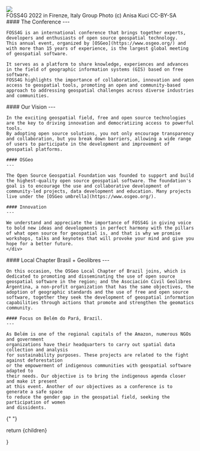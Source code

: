 
<div className="relative w-full mt-2 mb-4">
  <Image src={FOSS4G2022GroupPhoto} className="rounded-xl w-full shadow-lg" />
  <div className="absolute bottom-0 left-0 w-full bg-white bg-opacity-80 rounded-bl-xl rounded-br-xl p-4">
    FOSS4G 2022 in Firenze, Italy Group Photo (c) Anisa Kuci CC-BY-SA
  </div>
</div>

<div className="grid grid-cols-2 space-x-4">
  <div className="">
    #### The Conference
    ---

    FOSS4G is an international conference that brings together experts, developers and enthusiasts of open source geospatial technology.
    This annual event, organized by [OSGeo](https://www.osgeo.org/) and with more than 15 years of experience, is the largest global meeting of geospatial software.

    It serves as a platform to share knowledge, experiences and advances in the field of geographic information systems (GIS) based on free software.
    FOSS4G highlights the importance of collaboration, innovation and open access to geospatial tools, promoting an open and community-based approach to addressing geospatial challenges across diverse industries and communities.

  </div>
  <div className="">
    #### Our Vision
    ---

    In the exciting geospatial field, free and open source technologies are the key to driving innovation and democratizing access to powerful tools.
    By adopting open source solutions, you not only encourage transparency and collaboration, but you break down barriers, allowing a wide range of users to participate in the development and improvement of geospatial platforms.

    #### OSGeo
    ---

    The Open Source Geospatial Foundation was founded to support and build the highest-quality open source geospatial software. The foundation's goal is to encourage the use and collaborative development of community-led projects, data development and education. Many projects live under the [OSGeo umbrella](https://www.osgeo.org/).

    #### Innovation
    ---

    We understand and appreciate the importance of FOSS4G in giving voice to bold new ideas and developments in perfect harmony with the pillars of what open source for geospatial is, and that is why we promise workshops, talks and keynotes that will provoke your mind and give you hope for a better future.
    </div>

</div>

<div className="grid grid-cols-2 space-x-4">
  <div className="">
    #### Local Chapter Brasil + Geolibres
    ---

    On this occasion, the OSGeo Local Chapter of Brazil joins, which is dedicated to promoting and disseminating the use of open source geospatial software in the region; and the Asociación Civil Geolibres Argentina, a non-profit organization that has the same objectives, the adoption of geographic standards and the use of free and open source software, together they seek the development of geospatial information capabilities through actions that promote and strengthen the geomatics community.

    #### Focus on Belém do Pará, Brazil.
    ---

    As Belém is one of the regional capitals of the Amazon, numerous NGOs and government
    organizations have their headquarters to carry out spatial data collection and analysis
    for sustainability purposes. These projects are related to the fight against deforestation
    or the empowerment of indigenous communities with geospatial software adapted to
    their needs. Our objective is to bring the indigenous agenda closer and make it present
    at this event. Another of our objectives as a conference is to generate a safe space
    to reduce the gender gap in the geospatial field, seeking the participation of women
    and dissidents.

  </div>

{" "}

<div className=""></div>

</div>

  return <MdxLayout>{children}</MdxLayout>
 
}
